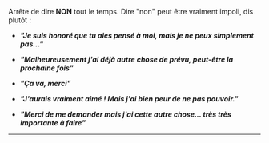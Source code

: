 Arrête de dire **NON** tout le temps. Dire "non" peut être vraiment impoli, dis plutôt :

- **_"Je suis honoré que tu aies pensé à moi, mais je ne peux simplement pas..."_**

- **_"Malheureusement j'ai déjà autre chose de prévu, peut-être la prochaine fois"_**

- **_"Ça va, merci"_**

- **_"J'aurais vraiment aimé ! Mais j'ai bien peur de ne pas pouvoir."_**

- **_"Merci de me demander mais j'ai cette autre chose... très très importante à faire"_**

---
